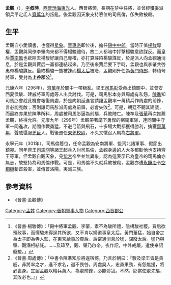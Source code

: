 '''孟觀'''（{{bd|？||301年|}}），[[表字|字]]'''叔時'''，[[西晉|西晉]][[渤海郡|渤海]][[東光縣|東光]]人。西晉將領，長期在禁中任將，並曾經獲委派領兵平定氐人[[齊萬年|齊萬年]]的叛亂。後孟觀因天象支持篡位的司馬倫，卻失敗被殺。

== 生平 ==
孟觀自小愛讀書，也懂得[[星象|星象]]。[[晉惠帝|晉惠帝]]即位後，擔任[[殿中中郎|殿中中郎]]。當時正值[[楊駿|楊駿]]專權，孟觀與同僚李肇向來都不得楊駿禮待，故二人都暗中抨擊楊駿意欲謀反。而皇后[[賈南風|賈南風]]也欲除去楊駿好讓自己專權，亦打算誣陷楊駿謀反，於是派人向孟觀通消息，於是孟觀與賈后一黨都連結起來。乃至後來賈后要下手時，孟觀也與李肇共啓惠帝楊駿謀反。最終楊駿一族被誅而[[楊芷|楊太后]]被廢，孟觀則升任為[[黃門侍郎|黃門侍郎]]，轉積弩將軍，受封為'''上谷郡公'''<ref>《晉書·楊駿傳》：「殿中將軍孟觀、李肇，素不為駿所禮，陰構駿社稷。賈后欲預政事，而憚駿未得逞其所欲，又不肯以婦道事皇太后。黃門董猛，始自帝之為太子即為寺人監，在東宮給事於頁后。后密通消息於猛，謀廢太后。猛乃與肇、觀潛相結託。……及瑋至，觀、肇乃啟帝，夜作詔，中外戒嚴，遣使奉詔廢駿。」</ref>。

元康六年（296年），[[齊萬年|齊萬年]]於關中一帶叛亂，梁王[[司馬肜|司馬肜]]受命出鎮關中，並督安西夏侯駿、建威將軍周處等人出兵討伐。可是，司馬肜本身與周處有私怨，[[陳準|陳準]]知司馬肜會趁此機會報復周處，於是向朝廷進言請讓孟觀率一萬精兵作周處的前鋒，言必能克敵；否則讓司馬肜派周處為前鋒，必會失敗<ref>《晉書·周處傳》：「中書令陳準知肜將逞宿憾，乃言於朝曰：『駿及梁王皆是貴戚，非將率之才，進不求名，退不畏咎。周處吳人，忠勇果勁，有怨無援，將必喪身。宜詔孟觀以精兵萬人，為處前鋒，必能殄寇。不然，肜當使處先驅，其敗必也。』」</ref>。可是，朝廷不聽其建議，而最終亦果於陳準所料，周處被司馬肜逼為前驅，兵敗陣亡。陳準及[[張華|張華]]再次推薦孟觀，終得允許。元康九年（299年）孟觀帶著麾下勇悍的宿衞軍隊，連同關中守軍一同進攻，期間作戰勇猛，不避弓箭與飛石，十多場大戰都獲得勝利，擒獲[[齊萬年|齊萬年]]，聲威懾服[[羌|羌]][[氐|氐]]人。戰後遷任[[東羌校尉|東羌校尉]]，不久又徵召入朝為[[右將軍|右將軍]]。

永寧元年（301年），司馬倫篡位，任命孟觀為安南將軍、監沔北諸軍事、假節出鎮[[宛|宛]]。同年齊王[[司馬冏|司馬冏]]等諸王起兵入討司馬倫，孟觀身邊的人大多都勸他也支持齊王等軍，但孟觀自觀天象，見[[紫微垣|紫宮]]帝坐並無異象，認為這表示已為皇帝的司馬倫亦無恙，故堅持為司馬倫作戰。可是，司馬倫不久就兵敗被殺，孟觀亦遭[[永饒冶|永饒冶]]令[[空桐機|空桐機]]斬首殺害，並傳首洛陽，夷滅三族。

== 參考資料 ==
{{wikisource|晉書/卷060#孟觀|晋书卷六十孟觀传}}
*《晉書·孟觀傳》
{{reflist}}

[[Category:孟姓|Category:孟姓]]
[[Category:晉朝軍事人物|Category:晉朝軍事人物]]
[[Category:西晋郡公|Category:西晋郡公]]